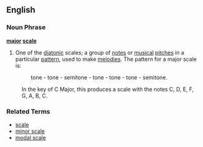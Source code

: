 ==English==
===Noun Phrase===
'''[[major]] [[scale]]'''
{{wikipedia}}
# One of the [[diatonic]] scales; a group of [[note]]s or [[musical]] [[pitch]]es in a particular [[pattern]], used to make [[melodies]].  The pattern for a major scale is:
#: tone - tone - semitone - tone - tone - tone - semitone.

:In the key of C Major, this produces a scale with the notes C, D, E, F, G, A, B, C.

===Related Terms===
*[[scale]]
*[[minor scale]]
*[[modal scale]]